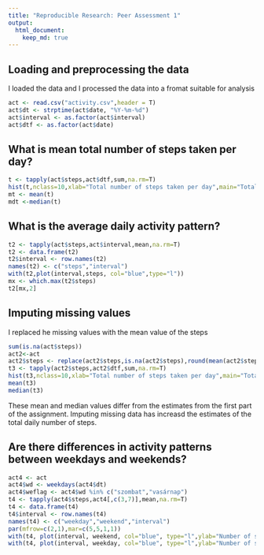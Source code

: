 ```yaml
---
title: "Reproducible Research: Peer Assessment 1"
output: 
  html_document:
    keep_md: true
---
```



## Loading and preprocessing the data

I loaded the data and I processed the data into a fromat suitable for analysis

```r
act <- read.csv("activity.csv",header = T)
act$dt <- strptime(act$date, "%Y-%m-%d")
act$interval <- as.factor(act$interval)
act$dtf <- as.factor(act$date)
```


## What is mean total number of steps taken per day?

```r
t <- tapply(act$steps,act$dtf,sum,na.rm=T)
hist(t,nclass=10,xlab="Total number of steps taken per day",main="Total number of steps taken per day",col="red")
mt <- mean(t)
mdt <-median(t)
```




## What is the average daily activity pattern?

```r
t2 <- tapply(act$steps,act$interval,mean,na.rm=T)
t2 <- data.frame(t2)
t2$interval <- row.names(t2)
names(t2) <- c("steps","interval")
with(t2,plot(interval,steps, col="blue",type="l"))
mx <- which.max(t2$steps)
t2[mx,2]
```

## Imputing missing values

I replaced he missing values with the mean value of the steps
```r
sum(is.na(act$steps))  
act2<-act
act2$steps <- replace(act2$steps,is.na(act2$steps),round(mean(act2$steps,na.rm=T),0))
t3 <- tapply(act2$steps,act2$dtf,sum,na.rm=T)
hist(t3,nclass=10,xlab="Total number of steps taken per day",main="Total number of steps taken per day",col="red")
mean(t3)
median(t3)
```
These mean and median values differ from the estimates from the first part of the assignment. Imputing missing data has increasd the estimates of the total daily number of steps.



## Are there differences in activity patterns between weekdays and weekends?

```r
act4 <- act
act4$wd <- weekdays(act4$dt)
act4$weflag <- act4$wd %in% c("szombat","vasárnap")
t4 <- tapply(act4$steps,act4[,c(3,7)],mean,na.rm=T)
t4 <- data.frame(t4)
t4$interval <- row.names(t4)
names(t4) <- c("weekday","weekend","interval")
par(mfrow=c(2,1),mar=c(5,5,1,1))
with(t4, plot(interval, weekend, col="blue", type="l",ylab="Number of steps", main="weekend"))
with(t4, plot(interval, weekday, col="blue", type="l",ylab="Number of steps", main="weekday"))
```
